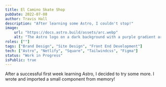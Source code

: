 ```yaml
---
title: El Camino Skate Shop
pubDate: 2022-07-08
author: Travis Hall
description: "After learning some Astro, I couldn't stop!"
image:
    url: "https://docs.astro.build/assets/arc.webp"
    alt: "The Astro logo on a dark background with a purple gradient arc."
roles: [""]
tags: ["Brand Design", "Site Design", "Front End Development"]
tech: ["Astro", "Netlify", "Square", "Tailwindcss", "Figma"]
status: "Work in Progress"
isPublic: true
---
```


<div class="text-zinc-950 dark:text-white">

After a successful first week learning Astro, I decided to try some more. I wrote and imported a small component from memory!

</div>